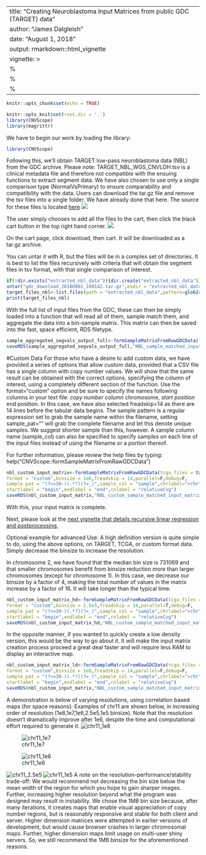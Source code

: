 
<style>
  .main-container {
    max-width: 1200px !important;
  }
</style>
<style type="text/css">
.main-container {
  max-width: 1200px;
  margin-left: auto;
  margin-right: auto;
}
</style>
---
title: "Creating Neuroblastoma Input Matrices from public GDC (TARGET) data"
author: "James Dalgleish"
date: "August 1, 2018"
output: rmarkdown::html_vignette
vignette: >
 %\VignetteEngine{knitr::rmarkdown}
 %\VignetteIndexEntry{Creating the TARGET Input matrix from public data}
 %\VignetteEncoding{UTF-8}
---
```r
knitr::opts_chunk$set(echo = TRUE)

knitr::opts_knit$set(root.dir = '.')
library(CNVScope)
library(magrittr)
```
We have to begin our work by loading the library:
```r
library(CNVScope)
```
Following this, we'll obtain TARGET low-pass neuroblastoma data (NBL) from the GDC archive.
Please note: TARGET_NBL_WGS_CNVLOH.tsv is a clinical metadata file and therefore not compatible with the ensuing functions to extract segment data.
We have also chosen to use only a single comparison type (NormalVsPrimary) to ensure comparability and compatibility with the data. Users can download the tar.gz file and remove the tsv files into a single folder. We have already done that here.
The source for these files is located [here](https://portal.gdc.cancer.gov/legacy-archive/search/f?filters=%7B%22op%22:%22and%22,%22content%22:%5B%7B%22op%22:%22in%22,%22content%22:%7B%22field%22:%22files.data_category%22,%22value%22:%5B%22Copy%20number%20variation%22%5D%7D%7D,%7B%22op%22:%22in%22,%22content%22:%7B%22field%22:%22files.experimental_strategy%22,%22value%22:%5B%22WGS%22%5D%7D%7D,%7B%22op%22:%22in%22,%22content%22:%7B%22field%22:%22files.access%22,%22value%22:%5B%22open%22%5D%7D%7D,%7B%22op%22:%22in%22,%22content%22:%7B%22field%22:%22cases.project.project_id%22,%22value%22:%5B%22TARGET-NBL%22%5D%7D%7D%5D%7D&pagination=%7B%22files%22:%7B%22from%22:101,%22size%22:100,%22sort%22:%22cases.project.project_id:asc%22%7D%7D)
![](NBL_data_files.png)

The user simply chooses to add all the files to the cart, then click the black cart button in the top right hand corner.
![](download_from_cart.png)


On the cart page, click download, then cart. It will be downloaded as a tar.gz archive.

You can untar it with R, but the files will be in a complex set of directories. It is best to list the files recursively
with criteria that will obtain the segment files in tsv format, with that single comparison of interest.
```r
if(!dir.exists("extracted_nbl_data")){dir.create("extracted_nbl_data")}
untar("gdc_download_20180801_160142.tar.gz",exdir = "extracted_nbl_data")
target_files_nbl<-list.files(path = "extracted_nbl_data",pattern=glob2rx("*NormalVsPrimary.tsv"),recursive=T,full.names = T)
print(target_files_nbl)

```
With the full list of input files from the GDC, these can then be simply loaded into a function that will read all of them, sample match them, and aggregate the data into a bin-sample matrix. This matrix can then be saved into the fast, space efficient, RDS filetype.
```r
sample_aggregated_segvals_output_full<-formSampleMatrixFromRawGDCData(tcga_files = target_files_nbl,format = "TARGET")
saveRDS(sample_aggregated_segvals_output_full,"NBL_sample_matched_input_matrix.rds")

```

#Custom Data
For those who have a desire to add custom data, we have provided a series of options that allow
custom data, provided that a CSV file has a single column with copy number values.
We will show that the same result can be obtained with the correct options,
specifying the column of interest, using a completely different section of the function.
Use the format="custom" option and be sure to specify the names following columns in your text file:
*copy number column
*chromosome, 
*start position
*end position.
In this case, we have also selected freadskip=14 as there are 14 lines before the tabular data
begins. The sample pattern is a regular expression set to grab the sample name within the filename,
setting sample_pat="" will grab the complete filename and let this denote unique samples.
We suggest shorter sample than this, however.
A sample column name (sample_col) can also be specified
to specify samples on each line of the input files
instead of using the filename or a portion thereof. 

For further information, please review the help files by typing:
help("CNVScope::formSampleMatrixFromRawGDCData")

```r
nbl_custom_input_matrix<-formSampleMatrixFromRawGDCData(tcga_files = target_files_nbl,
format = "custom",binsize = 1e6,freadskip = 14,parallel=F,debug=F,
sample_pat = "(?<=30-)(.*?)(?=_)",sample_col = "sample",chrlabel=">chr",
startlabel = "begin",endlabel = "end",cnlabel = "relativeCvg")
saveRDS(nbl_custom_input_matrix,"NBL_custom_sample_matched_input_matrix.rds")

```

With this, your input matrix is complete.

Next, please look at the [next vignette that details recursive linear regression and postprocessing.](create_output_matrix.html)


Optional example for advanced Use: 
A high definition version is quite simple to do, using the above options,
on TARGET, TCGA, or custom format data. Simply decrease the binsize to increase the resolution.


In chromosome 2, we have found that the median bin size is 731069 and that smaller chromosomes
benefit from binsize reduction more than larger chromosomes (except for chromosome 1). 
In this case, we decrease our binsize by a factor of 4, making the total number of values 
in the matrix increase by a factor of 16. It will take longer than the typical time.
```r
nbl_custom_input_matrix_hd<-formSampleMatrixFromRawGDCData(tcga_files = target_files_nbl,
format = "custom",binsize = 2.5e5,freadskip = 14,parallel=T,debug=F,
sample_pat = "(?<=30-)(.*?)(?=_)",sample_col = "sample",chrlabel=">chr",
startlabel = "begin",endlabel = "end",cnlabel = "relativeCvg")
saveRDS(nbl_custom_input_matrix_hd,"NBL_custom_sample_matched_input_matrix_2.5e5binsize_parallel.rds")

```
In the opposite manner, if you wanted to quickly create a low density version,
this would be the way to go about it. It will make the input matrix creation process proceed a 
great deal faster and will require less RAM to display an interactive map.

```r
nbl_custom_input_matrix_ld<-formSampleMatrixFromRawGDCData(tcga_files = target_files_nbl,
format = "custom",binsize = 1e8,freadskip = 14,parallel=F,debug=F,
sample_pat = "(?<=30-)(.*?)(?=_)",sample_col = "sample",chrlabel=">chr",
startlabel = "begin",endlabel = "end",cnlabel = "relativeCvg")
saveRDS(nbl_custom_input_matrix,"NBL_custom_sample_matched_input_matrix_1e8binsize.rds")

```
A demonstration is below of varying resolutions, using correlation based maps (for space reasons):
Examples of chr11 are shown below, in increasing order of resolution (1e8,1e7,1e6,2.5e5,1e5 binsize).
Note that the resolution doesn't dramatically improve after 1e6, despite the time and
computational effort required to generate it.
![chr11_1e8](chr11_1e8_nbl.jpg)


![chr11_1e7](chr11_1e7_nbl.jpg)


![chr11_1e6](chr11_1e6_nbl.jpg)

![chr11_2.5e5](chr11_2.5e5_nbl.jpg)
![chr11_1e5](chr11_1e5_nbl.jpg)
A note on the resolution-performance/stability trade-off:
We would recommend not decreasing the bin size below the mean width of the region for which you 
hope to gain sharper images. Further, increasing higher resolution beyond what the program was
designed may result in instability.
We chose the 1MB bin size because, after many iterations, it creates maps that
enable visual appreciation of copy number regions,
but is reasonably responsive and stable for both client and server.
Higher dimension matrices were attempted in earlier versions of development, but would cause
browser crashes in larger chromosomal maps. Further, higher dimension maps limit usage on 
multi-user shiny servers. So, we still recommend the 1MB binsize for the aforementioned reasons.

